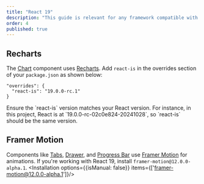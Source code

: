```yaml
---
title: "React 19"  
description: "This guide is relevant for any framework compatible with React 19, offering insights on adapting components, libraries, and animations to ensure optimal performance and compatibility."
order: 4
published: true
---
```


## Recharts
The [Chart](/docs/components/surfaces/chart) component uses [Recharts](https://recharts.org/). Add `react-is` in the overrides section of your `package.json` as shown below:

```
"overrides": {
  "react-is": "19.0.0-rc.1"
}
```

<Note intent='warning'>
  Ensure the `react-is` version matches your React version. For instance, in this project, React is at `19.0.0-rc-02c0e824-20241028`, so `react-is` should be the same version.
</Note>

## Framer Motion
Components like [Tabs](/docs/components/navigation/tabs), [Drawer](/docs/components/overlays/drawer), and [Progress Bar](/docs/components/statuses/progress-bar) use [Framer Motion](https://www.framer.com/motion/) for animations. If you're working with React 19, install `framer-motion@12.0.0-alpha.1`.
<Installation options={{isManual: false}} items={['framer-motion@12.0.0-alpha.1']}/>
